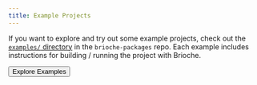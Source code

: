 ```yaml
---
title: Example Projects
---
```



If you want to explore and try out some example projects, check out the [`examples/` directory](https://github.com/brioche-dev/brioche-packages/tree/main/examples) in the `brioche-packages` repo. Each example includes instructions for building / running the project with Brioche.

<div class="flex flex-col items-center mb-4 not-content">
  <Button href="https://github.com/brioche-dev/brioche-packages/tree/main/examples">
    Explore Examples
  </Button>
</div>
